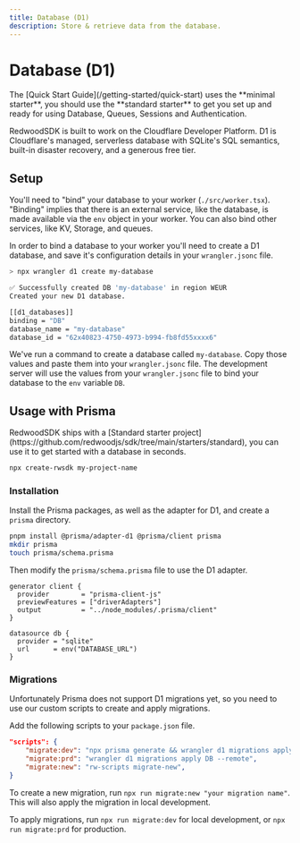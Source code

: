 ```yaml
---
title: Database (D1)
description: Store & retrieve data from the database.
---
```



# Database (D1) <Badge text="Experimental" type="caution" />

<Aside type="caution">
  The [Quick Start Guide](/getting-started/quick-start) uses the **minimal
  starter**, you should use the **standard starter** to get you set up and ready
  for using Database, Queues, Sessions and Authentication.
</Aside>

RedwoodSDK is built to work on the Cloudflare Developer Platform. D1 is Cloudflare's managed, serverless database with SQLite's SQL semantics, built-in disaster recovery, and a generous free tier.

## Setup

You'll need to "bind" your database to your worker (`./src/worker.tsx`). "Binding" implies that there is an external service, like the database, is made available via the `env` object in your worker. You can also bind other services, like KV, Storage, and queues.

In order to bind a database to your worker you'll need to create a D1 database, and save it's configuration details in your `wrangler.jsonc` file.

```bash showLineNumbers=false withOutput
> npx wrangler d1 create my-database

✅ Successfully created DB 'my-database' in region WEUR
Created your new D1 database.

[[d1_databases]]
binding = "DB"
database_name = "my-database"
database_id = "62x40823-4750-4973-b994-fb8fd55xxxx6"
```

We've run a command to create a database called `my-database`. Copy those values and paste them into your `wrangler.jsonc` file. The development server will use the values from your `wrangler.jsonc` file to bind your database to the `env` variable `DB`.

## Usage with Prisma

<Aside type="note" title="Standard Starter">
RedwoodSDK ships with a [Standard starter project](https://github.com/redwoodjs/sdk/tree/main/starters/standard), you can use it to get started with a database in seconds.

```bash frame="none"
npx create-rwsdk my-project-name
```

</Aside>

### Installation

Install the Prisma packages, as well as the adapter for D1, and create a `prisma` directory.

```bash showLineNumbers=false
pnpm install @prisma/adapter-d1 @prisma/client prisma
mkdir prisma
touch prisma/schema.prisma
```

Then modify the `prisma/schema.prisma` file to use the D1 adapter.

```prisma title="prisma/schema.prisma"
generator client {
  provider        = "prisma-client-js"
  previewFeatures = ["driverAdapters"]
  output          = "../node_modules/.prisma/client"
}

datasource db {
  provider = "sqlite"
  url      = env("DATABASE_URL")
}
```

### Migrations

Unfortunately Prisma does not support D1 migrations yet, so you need to use our custom scripts to create and apply migrations.

Add the following scripts to your `package.json` file.

```json title="package.json"
"scripts": {
    "migrate:dev": "npx prisma generate && wrangler d1 migrations apply DB --local",
    "migrate:prd": "wrangler d1 migrations apply DB --remote",
    "migrate:new": "rw-scripts migrate-new",
}
```

To create a new migration, run `npx run migrate:new "your migration name"`. This will also apply the migration in local development.

To apply migrations, run `npx run migrate:dev` for local development, or `npx run migrate:prd` for production.
